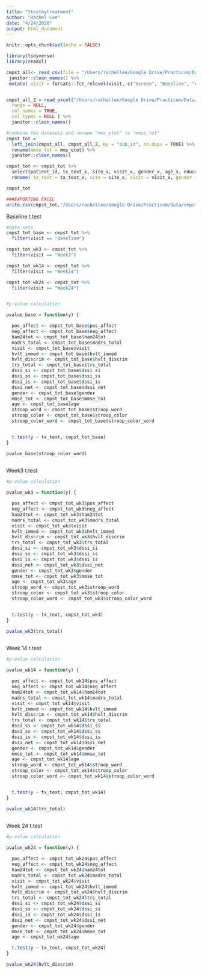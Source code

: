 ```yaml
---
title: "ttestbytreatment"
author: "Rachel Lee"
date: "4/24/2020"
output: html_document
---
```


```r
knitr::opts_chunk$set(echo = FALSE)
```



```r

library(tidyverse)
library(readxl)

cmpst_all<- read_csv(file = "/Users/rachellee/Google Drive/Practicum/Data/cmpst_all.csv") %>%
 janitor::clean_names() %>%
 mutate( visit = forcats::fct_relevel(visit, c("Screen", "Baseline", "Week3", "Week6", "Week9", "Week14", "Week24", "End of Treatment")))


cmpst_all_2 = read_excel("/Users/rachellee/Google Drive/Practicum/Data/CMPSTBaselineVariables.xlsx", sheet = NULL,
  range = NULL,
  col_names = TRUE,
  col_types = NULL ) %>%
  janitor::clean_names() 

#combine two datasets and rename "mms_etot" to "mmse_tot"
cmpst_tot = 
  left_join(cmpst_all, cmpst_all_2, by = "sub_id", no.dups = TRUE) %>%
  rename(mmse_tot = mms_etot) %>%
  janitor::clean_names()

cmpst_tot <- cmpst_tot %>%
  select(patient_id, tx_text_x, site_x, visit_x, gender_x, age_x, education_x, race_x, (ham24tot_x:stroop_color_word_x), (drs_ip:mmse_tot)) %>%
  rename( tx_text = tx_text_x, site = site_x, visit = visit_x, gender = gender_x, age = age_x, education = education_x, race = race_x, stroop_color_word = stroop_color_word_x, ham24tot = ham24tot_x)

cmpst_tot

###EXPORTING EXCEL 
write.csv(cmpst_tot,"/Users/rachellee/Google Drive/Practicum/Data/cmpst_tot.csv", row.names = FALSE)

```


Baseline t.test 

```r

#data sets
cmpst_tot_base <- cmpst_tot %>%
  filter(visit == "Baseline")

cmpst_tot_wk3 <- cmpst_tot %>%
  filter(visit == "Week3")

cmpst_tot_wk14 <- cmpst_tot %>%
  filter(visit == "Week14")

cmpst_tot_wk24 <- cmpst_tot %>%
  filter(visit == "Week24")


#p-value calculation 

pvalue_base = function(y) {

  pos_affect <- cmpst_tot_base$pos_affect
  neg_affect <- cmpst_tot_base$neg_affect
  ham24tot <- cmpst_tot_base$ham24tot
  madrs_total <- cmpst_tot_base$madrs_total
  visit <- cmpst_tot_base$visit
  hvlt_immed <- cmpst_tot_base$hvlt_immed
  hvlt_discrim <- cmpst_tot_base$hvlt_discrim
  trs_total <- cmpst_tot_base$trs_total
  dssi_si <- cmpst_tot_base$dssi_si
  dssi_ss <- cmpst_tot_base$dssi_ss
  dssi_is <- cmpst_tot_base$dssi_is
  dssi_net <- cmpst_tot_base$dssi_net
  gender <- cmpst_tot_base$gender
  mmse_tot <- cmpst_tot_base$mmse_tot
  age <- cmpst_tot_base$age
  stroop_word <- cmpst_tot_base$stroop_word
  stroop_color <- cmpst_tot_base$stroop_color
  stroop_color_word <- cmpst_tot_base$stroop_color_word


  t.test(y ~ tx_text, cmpst_tot_base)
}

pvalue_base(stroop_color_word)
  


```



Week3 t.test

```r


#p-value calculation 

pvalue_wk3 = function(y) {

  pos_affect <- cmpst_tot_wk3$pos_affect
  neg_affect <- cmpst_tot_wk3$neg_affect
  ham24tot <- cmpst_tot_wk3$ham24tot
  madrs_total <- cmpst_tot_wk3$madrs_total
  visit <- cmpst_tot_wk3$visit
  hvlt_immed <- cmpst_tot_wk3$hvlt_immed
  hvlt_discrim <- cmpst_tot_wk3$hvlt_discrim
  trs_total <- cmpst_tot_wk3$trs_total
  dssi_si <- cmpst_tot_wk3$dssi_si
  dssi_ss <- cmpst_tot_wk3$dssi_ss
  dssi_is <- cmpst_tot_wk3$dssi_is
  dssi_net <- cmpst_tot_wk3$dssi_net
  gender <- cmpst_tot_wk3$gender
  mmse_tot <- cmpst_tot_wk3$mmse_tot
  age <- cmpst_tot_wk3$age
  stroop_word <- cmpst_tot_wk3$stroop_word
  stroop_color <- cmpst_tot_wk3$stroop_color
  stroop_color_word <- cmpst_tot_wk3$stroop_color_word


  t.test(y ~ tx_text, cmpst_tot_wk3)
}

pvalue_wk3(trs_total)
  

```


Week 14 t.test

```r

#p-value calculation 

pvalue_wk14 = function(y) {

  pos_affect <- cmpst_tot_wk14$pos_affect
  neg_affect <- cmpst_tot_wk14$neg_affect
  ham24tot <- cmpst_tot_wk14$ham24tot
  madrs_total <- cmpst_tot_wk14$madrs_total
  visit <- cmpst_tot_wk14$visit
  hvlt_immed <- cmpst_tot_wk14$hvlt_immed
  hvlt_discrim <- cmpst_tot_wk14$hvlt_discrim
  trs_total <- cmpst_tot_wk14$trs_total
  dssi_si <- cmpst_tot_wk14$dssi_si
  dssi_ss <- cmpst_tot_wk14$dssi_ss
  dssi_is <- cmpst_tot_wk14$dssi_is
  dssi_net <- cmpst_tot_wk14$dssi_net
  gender <- cmpst_tot_wk14$gender
  mmse_tot <- cmpst_tot_wk14$mmse_tot
  age <- cmpst_tot_wk14$age
  stroop_word <- cmpst_tot_wk14$stroop_word
  stroop_color <- cmpst_tot_wk14$stroop_color
  stroop_color_word <- cmpst_tot_wk14$stroop_color_word


  t.test(y ~ tx_text, cmpst_tot_wk14)
}

pvalue_wk14(trs_total)
  
```


Week 24 t.test

```r

#p-value calculation 

pvalue_wk24 = function(y) {

  pos_affect <- cmpst_tot_wk24$pos_affect
  neg_affect <- cmpst_tot_wk24$neg_affect
  ham24tot <- cmpst_tot_wk24$ham24tot
  madrs_total <- cmpst_tot_wk24$madrs_total
  visit <- cmpst_tot_wk24$visit
  hvlt_immed <- cmpst_tot_wk24$hvlt_immed
  hvlt_discrim <- cmpst_tot_wk24$hvlt_discrim
  trs_total <- cmpst_tot_wk24$trs_total
  dssi_si <- cmpst_tot_wk24$dssi_si
  dssi_ss <- cmpst_tot_wk24$dssi_ss
  dssi_is <- cmpst_tot_wk24$dssi_is
  dssi_net <- cmpst_tot_wk24$dssi_net
  gender <- cmpst_tot_wk24$gender
  mmse_tot <- cmpst_tot_wk24$mmse_tot
  age <- cmpst_tot_wk24$age

  t.test(y ~ tx_text, cmpst_tot_wk24)
}

pvalue_wk24(hvlt_discrim)
  
```

